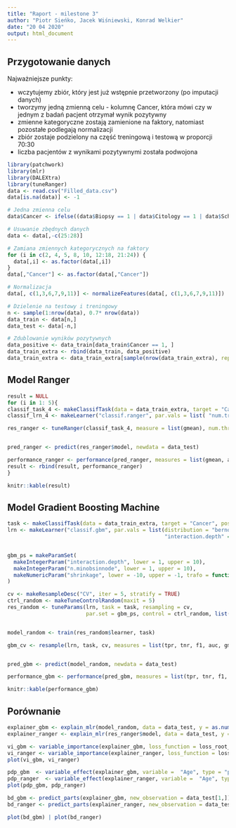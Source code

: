 ---
title: "Raport - milestone 3"
author: "Piotr Sieńko, Jacek Wiśniewski, Konrad Welkier"
date: "20 04 2020"
output: html_document
---

## Przygotowanie danych

Najważniejsze punkty:

*  wczytujemy zbiór, który jest już wstępnie przetworzony (po imputacji danych)
*  tworzymy jedną zmienną celu - kolumnę Cancer, która mówi czy w jednym z badań pacjent otrzymał wynik pozytywny
*  zmienne kategoryczne zostają zamienione na faktory, natomiast pozostałe podlegają normalizacji
*  zbiór zostaje podzielony na część treningową i testową w proporcji 70:30
*  liczba pacjentów z wynikami pozytywnymi została podwojona

```{r, message = FALSE, warning=FALSE}
library(patchwork)
library(mlr)
library(DALEXtra)
library(tuneRanger)
data <- read.csv("Filled_data.csv")
data[is.na(data)] <- -1

# Jedna zmienna celu
data$Cancer <- ifelse((data$Biopsy == 1 | data$Citology == 1 | data$Schiller == 1 | data$Hinselmann == 1), 1, 0)

# Usuwanie zbędnych danych
data <- data[,-c(25:28)]

# Zamiana zmiennych kategorycznych na faktory
for (i in c(2, 4, 5, 8, 10, 12:18, 21:24)) {
  data[,i] <- as.factor(data[,i])
}
data[,"Cancer"] <- as.factor(data[,"Cancer"])

# Normalizacja
data[, c(1,3,6,7,9,11)] <- normalizeFeatures(data[, c(1,3,6,7,9,11)])

# Dzielenie na testowy i treningowy
n <- sample(1:nrow(data), 0.7* nrow(data))
data_train <- data[n,]
data_test <- data[-n,]

# Zdublowanie wyników pozytywnych
data_positive <- data_train[data_train$Cancer == 1, ]
data_train_extra <- rbind(data_train, data_positive)
data_train_extra <- data_train_extra[sample(nrow(data_train_extra), replace = FALSE),]

```

## Model Ranger


```{r, message = FALSE, warning=FALSE}
result = NULL
for (i in 1: 5){ 
classif_task_4 <- makeClassifTask(data = data_train_extra, target = "Cancer", positive = 1)
classif_lrn_4 <- makeLearner("classif.ranger", par.vals = list( "num.trees" = 2500), predict.type = "prob")

res_ranger <- tuneRanger(classif_task_4, measure = list(gmean), num.threads = 6, num.trees = 2500)


pred_ranger <- predict(res_ranger$model, newdata = data_test)

performance_ranger <- performance(pred_ranger, measures = list(gmean, auc, tpr, tnr))
result <- rbind(result, performance_ranger)
}

knitr::kable(result)
```

## Model Gradient Boosting Machine

```{r, message = FALSE, warning=FALSE, cache=TRUE}
task <- makeClassifTask(data = data_train_extra, target = "Cancer", positive = 1)
lrn <- makeLearner("classif.gbm", par.vals = list(distribution = "bernoulli", "n.trees" = 10000,
                                                  "interaction.depth" = 2, "n.minobsinnode" = 10, "shrinkage" = 0.01), predict.type = "prob")


gbm_ps = makeParamSet(
  makeIntegerParam("interaction.depth", lower = 1, upper = 10),
  makeIntegerParam("n.minobsinnode", lower = 1, upper = 10),
  makeNumericParam("shrinkage", lower = -10, upper = -1, trafo = function(x) 2^x)
)

cv <- makeResampleDesc("CV", iter = 5, stratify = TRUE)
ctrl_random <- makeTuneControlRandom(maxit = 5)
res_random <- tuneParams(lrn, task = task, resampling = cv,
                         par.set = gbm_ps, control = ctrl_random, list(auc, gmean, tpr))


model_random <- train(res_random$learner, task)

gbm_cv <- resample(lrn, task, cv, measures = list(tpr, tnr, f1, auc, gmean))


pred_gbm <- predict(model_random, newdata = data_test)

performance_gbm <- performance(pred_gbm, measures = list(tpr, tnr, f1, auc, gmean))

knitr::kable(performance_gbm)
```

## Porównanie

```{r, message = FALSE, warning=FALSE, fig.width=15, fig.height=10}
explainer_gbm <- explain_mlr(model_random, data = data_test, y = as.numeric(data_test$Cancer), label = "gbm")
explainer_ranger <- explain_mlr(res_ranger$model, data = data_test, y = as.numeric(data_test$Cancer), label = "ranger")

vi_gbm <- variable_importance(explainer_gbm, loss_function = loss_root_mean_square)
vi_ranger <- variable_importance(explainer_ranger, loss_function = loss_root_mean_square)
plot(vi_gbm, vi_ranger)

pdp_gbm  <- variable_effect(explainer_gbm, variable =  "Age", type = "partial_dependency")
pdp_ranger  <- variable_effect(explainer_ranger, variable =  "Age", type = "partial_dependency")
plot(pdp_gbm, pdp_ranger)

bd_gbm <- predict_parts(explainer_gbm, new_observation = data_test[1,])
bd_ranger <- predict_parts(explainer_ranger, new_observation = data_test[1,])

plot(bd_gbm) | plot(bd_ranger)

```
